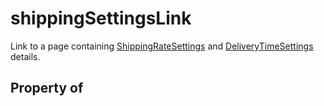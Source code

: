 # shippingSettingsLink

Link to a page containing <a class="localLink" href="/ShippingRateSettings">ShippingRateSettings</a> and <a class="localLink" href="/DeliveryTimeSettings">DeliveryTimeSettings</a> details.

## Property of



